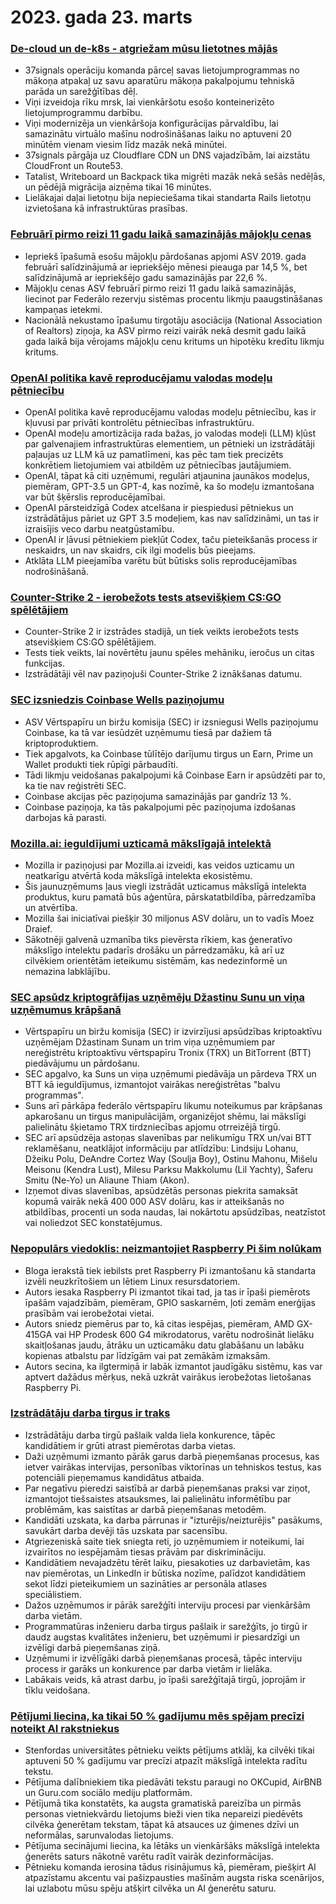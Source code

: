 
<Steps>

# 2023. gada 23. marts

### [De-cloud un de-k8s - atgriežam mūsu lietotnes mājās](https://dev.37signals.com/bringing-our-apps-back-home/?ref=hackernewsgpt.com)

- 37signals operāciju komanda pārceļ savas lietojumprogrammas no mākoņa atpakaļ uz savu aparatūru mākoņa pakalpojumu tehniskā parāda un sarežģītības dēļ.
- Viņi izveidoja rīku mrsk, lai vienkāršotu esošo konteinerizēto lietojumprogrammu darbību.
- Viņi modernizēja un vienkāršoja konfigurācijas pārvaldību, lai samazinātu virtuālo mašīnu nodrošināšanas laiku no aptuveni 20 minūtēm vienam viesim līdz mazāk nekā minūtei.
- 37signals pārgāja uz Cloudflare CDN un DNS vajadzībām, lai aizstātu CloudFront un Route53.
- Tatalist, Writeboard un Backpack tika migrēti mazāk nekā sešās nedēļās, un pēdējā migrācija aizņēma tikai 16 minūtes.
- Lielākajai daļai lietotņu bija nepieciešama tikai standarta Rails lietotņu izvietošana kā infrastruktūras prasības.

### [Februārī pirmo reizi 11 gadu laikā samazinājās mājokļu cenas](https://www.wsj.com/articles/home-prices-fell-in-february-for-first-time-in-11-years-73df0107?ref=hackernewsgpt.com)

- Iepriekš īpašumā esošu mājokļu pārdošanas apjomi ASV 2019. gada februārī salīdzinājumā ar iepriekšējo mēnesi pieauga par 14,5 %, bet salīdzinājumā ar iepriekšējo gadu samazinājās par 22,6 %.
- Mājokļu cenas ASV februārī pirmo reizi 11 gadu laikā samazinājās, liecinot par Federālo rezervju sistēmas procentu likmju paaugstināšanas kampaņas ietekmi.
- Nacionālā nekustamo īpašumu tirgotāju asociācija (National Association of Realtors) ziņoja, ka ASV pirmo reizi vairāk nekā desmit gadu laikā gada laikā bija vērojams mājokļu cenu kritums un hipotēku kredītu likmju kritums.

### [OpenAI politika kavē reproducējamu valodas modeļu pētniecību](https://aisnakeoil.substack.com/p/openais-policies-hinder-reproducible?ref=hackernewsgpt.com)

- OpenAI politika kavē reproducējamu valodas modeļu pētniecību, kas ir kļuvusi par privāti kontrolētu pētniecības infrastruktūru.
- OpenAI modeļu amortizācija rada bažas, jo valodas modeļi (LLM) kļūst par galvenajiem infrastruktūras elementiem, un pētnieki un izstrādātāji paļaujas uz LLM kā uz pamatlīmeni, kas pēc tam tiek precizēts konkrētiem lietojumiem vai atbildēm uz pētniecības jautājumiem.
- OpenAI, tāpat kā citi uzņēmumi, regulāri atjaunina jaunākos modeļus, piemēram, GPT-3.5 un GPT-4, kas nozīmē, ka šo modeļu izmantošana var būt šķērslis reproducējamībai.
- OpenAI pārsteidzīgā Codex atcelšana ir piespiedusi pētniekus un izstrādātājus pāriet uz GPT 3.5 modeļiem, kas nav salīdzināmi, un tas ir izraisījis veco darbu neatgūstamību.
- OpenAI ir ļāvusi pētniekiem piekļūt Codex, taču pieteikšanās process ir neskaidrs, un nav skaidrs, cik ilgi modelis būs pieejams.
- Atklāta LLM pieejamība varētu būt būtisks solis reproducējamības nodrošināšanā.

### [Counter-Strike 2 - ierobežots tests atsevišķiem CS:GO spēlētājiem](https://counter-strike.net/cs2?ref=hackernewsgpt.com)

- Counter-Strike 2 ir izstrādes stadijā, un tiek veikts ierobežots tests atsevišķiem CS:GO spēlētājiem.
- Tests tiek veikts, lai novērtētu jaunu spēles mehāniku, ieročus un citas funkcijas.
- Izstrādātāji vēl nav paziņojuši Counter-Strike 2 iznākšanas datumu.

### [SEC izsniedzis Coinbase Wells paziņojumu](https://www.reuters.com/legal/coinbase-issued-wells-notice-by-sec-2023-03-22/?ref=hackernewsgpt.com)

- ASV Vērtspapīru un biržu komisija (SEC) ir izsniegusi Wells paziņojumu Coinbase, ka tā var iesūdzēt uzņēmumu tiesā par dažiem tā kriptoproduktiem.
- Tiek apgalvots, ka Coinbase tūlītējo darījumu tirgus un Earn, Prime un Wallet produkti tiek rūpīgi pārbaudīti.
- Tādi likmju veidošanas pakalpojumi kā Coinbase Earn ir apsūdzēti par to, ka tie nav reģistrēti SEC.
- Coinbase akcijas pēc paziņojuma samazinājās par gandrīz 13 %.
- Coinbase paziņoja, ka tās pakalpojumi pēc paziņojuma izdošanas darbojas kā parasti.

### [Mozilla.ai: ieguldījumi uzticamā mākslīgajā intelektā](https://blog.mozilla.org/en/mozilla/introducing-mozilla-ai-investing-in-trustworthy-ai/?ref=hackernewsgpt.com)

- Mozilla ir paziņojusi par Mozilla.ai izveidi, kas veidos uzticamu un neatkarīgu atvērtā koda mākslīgā intelekta ekosistēmu.
- Šis jaunuzņēmums ļaus viegli izstrādāt uzticamus mākslīgā intelekta produktus, kuru pamatā būs aģentūra, pārskatatbildība, pārredzamība un atvērtība.
- Mozilla šai iniciatīvai piešķir 30 miljonus ASV dolāru, un to vadīs Moez Draief.
- Sākotnēji galvenā uzmanība tiks pievērsta rīkiem, kas ģeneratīvo mākslīgo intelektu padarīs drošāku un pārredzamāku, kā arī uz cilvēkiem orientētām ieteikumu sistēmām, kas nedezinformē un nemazina labklājību.

### [SEC apsūdz kriptogrāfijas uzņēmēju Džastinu Sunu un viņa uzņēmumus krāpšanā](https://www.sec.gov/news/press-release/2023-59?ref=hackernewsgpt.com)

- Vērtspapīru un biržu komisija (SEC) ir izvirzījusi apsūdzības kriptoaktīvu uzņēmējam Džastinam Sunam un trim viņa uzņēmumiem par nereģistrētu kriptoaktīvu vērtspapīru Tronix (TRX) un BitTorrent (BTT) piedāvājumu un pārdošanu.
- SEC apgalvo, ka Suns un viņa uzņēmumi piedāvāja un pārdeva TRX un BTT kā ieguldījumus, izmantojot vairākas nereģistrētas "balvu programmas".
- Suns arī pārkāpa federālo vērtspapīru likumu noteikumus par krāpšanas apkarošanu un tirgus manipulācijām, organizējot shēmu, lai mākslīgi palielinātu šķietamo TRX tirdzniecības apjomu otrreizējā tirgū.
- SEC arī apsūdzēja astoņas slavenības par nelikumīgu TRX un/vai BTT reklamēšanu, neatklājot informāciju par atlīdzību: Lindsiju Lohanu, Džeiku Polu, DeAndre Cortez Way (Soulja Boy), Ostinu Mahonu, Mišelu Meisonu (Kendra Lust), Milesu Parksu Makkolumu (Lil Yachty), Šaferu Smitu (Ne-Yo) un Aliaune Thiam (Akon).
- Izņemot divas slavenības, apsūdzētās personas piekrita samaksāt kopumā vairāk nekā 400 000 ASV dolāru, kas ir atteikšanās no atbildības, procenti un soda naudas, lai nokārtotu apsūdzības, neatzīstot vai noliedzot SEC konstatējumus.

### [Nepopulārs viedoklis: neizmantojiet Raspberry Pi šim nolūkam](https://set-inform.com/2021/08/24/unpopular-opinion-dont-use-a-raspberry-pi-for-that/?ref=hackernewsgpt.com)

- Bloga ierakstā tiek iebilsts pret Raspberry Pi izmantošanu kā standarta izvēli neuzkrītošiem un lētiem Linux resursdatoriem.
- Autors iesaka Raspberry Pi izmantot tikai tad, ja tas ir īpaši piemērots īpašām vajadzībām, piemēram, GPIO saskarnēm, ļoti zemām enerģijas prasībām vai ierobežotai vietai.
- Autors sniedz piemērus par to, kā citas iespējas, piemēram, AMD GX-415GA vai HP Prodesk 600 G4 mikrodatorus, varētu nodrošināt lielāku skaitļošanas jaudu, ātrāku un uzticamāku datu glabāšanu un labāku kopienas atbalstu par līdzīgām vai pat zemākām izmaksām.
- Autors secina, ka ilgtermiņā ir labāk izmantot jaudīgāku sistēmu, kas var aptvert dažādus mērķus, nekā uzkrāt vairākus ierobežotas lietošanas Raspberry Pi.

### [Izstrādātāju darba tirgus ir traks](https://old.reddit.com/r/ExperiencedDevs/comments/11xq5cz/the_developer_job_market_is_insane_right_now/?ref=hackernewsgpt.com)

- Izstrādātāju darba tirgū pašlaik valda liela konkurence, tāpēc kandidātiem ir grūti atrast piemērotas darba vietas.
- Daži uzņēmumi izmanto pārāk garus darbā pieņemšanas procesus, kas ietver vairākas intervijas, personības viktorīnas un tehniskos testus, kas potenciāli pieņemamus kandidātus atbaida.
- Par negatīvu pieredzi saistībā ar darbā pieņemšanas praksi var ziņot, izmantojot tiešsaistes atsauksmes, lai palielinātu informētību par problēmām, kas saistītas ar darbā pieņemšanas metodēm.
- Kandidāti uzskata, ka darba pārrunas ir "izturējis/neizturējis" pasākums, savukārt darba devēji tās uzskata par sacensību.
- Atgriezeniskā saite tiek sniegta reti, jo uzņēmumiem ir noteikumi, lai izvairītos no iespējamām tiesas prāvām par diskrimināciju.
- Kandidātiem nevajadzētu tērēt laiku, piesakoties uz darbavietām, kas nav piemērotas, un LinkedIn ir būtiska nozīme, palīdzot kandidātiem sekot līdzi pieteikumiem un sazināties ar personāla atlases speciālistiem.
- Dažos uzņēmumos ir pārāk sarežģīti interviju procesi par vienkāršām darba vietām.
- Programmatūras inženieru darba tirgus pašlaik ir sarežģīts, jo tirgū ir daudz augstas kvalitātes inženieru, bet uzņēmumi ir piesardzīgi un izvēlīgi darbā pieņemšanas ziņā.
- Uzņēmumi ir izvēlīgāki darbā pieņemšanas procesā, tāpēc interviju process ir garāks un konkurence par darba vietām ir lielāka.
- Labākais veids, kā atrast darbu, jo īpaši sarežģītajā tirgū, joprojām ir tīklu veidošana.

### [Pētījumi liecina, ka tikai 50 % gadījumu mēs spējam precīzi noteikt AI rakstniekus](https://hai.stanford.edu/news/was-written-human-or-ai-tsu?ref=hackernewsgpt.com)

- Stenfordas universitātes pētnieku veikts pētījums atklāj, ka cilvēki tikai aptuveni 50 % gadījumu var precīzi atpazīt mākslīgā intelekta radītu tekstu.
- Pētījuma dalībniekiem tika piedāvāti tekstu paraugi no OKCupid, AirBNB un Guru.com sociālo mediju platformām.
- Pētījumā tika konstatēts, ka augsta gramatiskā pareizība un pirmās personas vietniekvārdu lietojums bieži vien tika nepareizi piedēvēts cilvēka ģenerētam tekstam, tāpat kā atsauces uz ģimenes dzīvi un neformālas, sarunvalodas lietojums.
- Pētījuma secinājumi liecina, ka lētāks un vienkāršāks mākslīgā intelekta ģenerēts saturs nākotnē varētu radīt vairāk dezinformācijas.
- Pētnieku komanda ierosina tādus risinājumus kā, piemēram, piešķirt AI atpazīstamu akcentu vai pašizpausties mašīnām augsta riska scenārijos, lai uzlabotu mūsu spēju atšķirt cilvēka un AI ģenerētu saturu.

</Steps>
